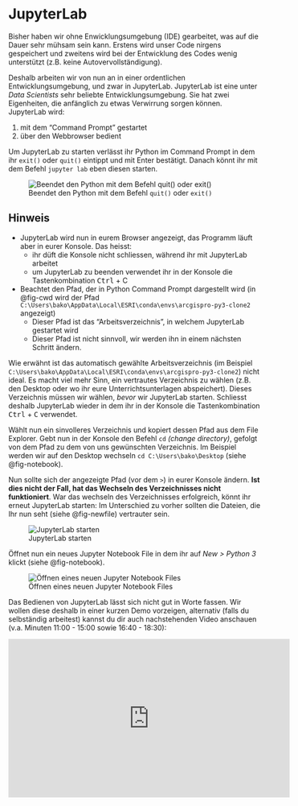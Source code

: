 
# JupyterLab {#sec-jupyternotebook}

Bisher haben wir ohne Enwicklungsumgebung (IDE) gearbeitet, was auf die Dauer sehr mühsam sein kann. Erstens wird unser Code nirgens gespeichert und zweitens wird bei der Entwicklung des Codes wenig unterstützt (z.B. keine Autovervollständigung).

Deshalb arbeiten wir von nun an in einer ordentlichen Entwicklungsumgebung, und zwar in JupyterLab. JupyterLab ist eine unter *Data Scientists* sehr beliebte Entwicklungsumgebung. Sie hat zwei Eigenheiten, die anfänglich zu etwas Verwirrung sorgen können. JupyterLab wird:

1. mit dem "Command Prompt" gestartet
2. über den Webbrowser bedient

Um JupyterLab zu starten verlässt ihr Python im Command Prompt in dem ihr `exit()` oder `quit()` eintippt und mit Enter bestätigt. Danach könnt ihr mit dem Befehl `jupyter lab` eben diesen starten.


![Beendet den Python mit dem Befehl `quit()` oder `exit()`](figures/chdir.jpg){#fig-cwd}

:::{.callout-note}
## Hinweis

- JupyterLab wird nun in eurem Browser angezeigt, das Programm läuft aber in eurer Konsole. Das heisst:
  - ihr düft die Konsole nicht schliessen, während ihr mit JupyterLab arbeitet
  - um JupyterLab zu beenden verwendet ihr in der Konsole die Tastenkombination <kbd>Ctrl</kbd> + C
- Beachtet den Pfad, der in Python Command Prompt dargestellt wird (in @fig-cwd wird der Pfad `C:\Users\bako\AppData\Local\ESRI\conda\envs\arcgispro-py3-clone2` angezeigt)
  - Dieser Pfad ist das "Arbeitsverzeichnis", in welchem JupyterLab gestartet wird
  - Dieser Pfad ist nicht sinnvoll, wir werden ihn in einem nächsten Schritt ändern.

:::

Wie erwähnt ist das automatisch gewählte Arbeitsverzeichnis (im Beispiel `C:\Users\bako\AppData\Local\ESRI\conda\envs\arcgispro-py3-clone2`) nicht ideal. Es macht viel mehr Sinn, ein vertrautes Verzeichnis zu wählen (z.B. den Desktop oder wo ihr eure Unterrichtsunterlagen abspeichert). Dieses Verzeichnis müssen wir wählen, *bevor* wir JupyterLab starten. Schliesst deshalb JupyterLab wieder in dem ihr in der Konsole die Tastenkombination <kbd>Ctrl</kbd> + <kbd>C</kbd> verwendet.

Wählt nun ein sinvolleres Verzeichnis und kopiert dessen Pfad aus dem File Explorer. Gebt nun in der Konsole den Befehl `cd` *(change directory)*, gefolgt von dem Pfad zu dem von uns gewünschten Verzeichnis. Im Beispiel werden wir auf den Desktop wechseln `cd C:\Users\bako\Desktop` (siehe @fig-notebook). 

Nun sollte sich der angezeigte Pfad (vor dem `>`) in eurer Konsole ändern. **Ist dies nicht der Fall, hat das Wechseln des Verzeichnisses nicht funktioniert**. War das wechseln des Verzeichnisses erfolgreich, könnt ihr erneut JupyterLab starten: Im Unterschied zu vorher sollten die Dateien, die Ihr nun seht (siehe @fig-newfile) vertrauter sein.

![JupyterLab starten](figures/notebook.jpg){#fig-notebook}


Öffnet nun ein neues Jupyter Notebook File in dem ihr auf *New > Python 3* klickt (siehe @fig-notebook). 

![Öffnen eines neuen Jupyter Notebook Files](figures/newFile.png){#fig-newfile}


Das Bedienen von JupyterLab lässt sich nicht gut in Worte fassen. Wir wollen diese deshalb in einer kurzen Demo vorzeigen, alternativ (falls du selbständig arbeitest) kannst du dir auch nachstehenden Video anschauen (v.a. Minuten 11:00 - 15:00 sowie 16:40 - 18:30):

<iframe width="560" height="315" src="https://www.youtube.com/watch?v=7wfPqAyYADY&t=1106s" title="YouTube video player" frameborder="0" allow="accelerometer; autoplay; clipboard-write; encrypted-media; gyroscope; picture-in-picture" allowfullscreen></iframe>


